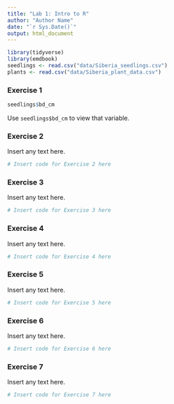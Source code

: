 ```yaml
---
title: "Lab 1: Intro to R"
author: "Author Name"
date: "`r Sys.Date()`"
output: html_document
---
```


```r
library(tidyverse)
library(emdbook)
seedlings <- read.csv("data/Siberia_seedlings.csv")
plants <- read.csv("data/Siberia_plant_data.csv")
```

### Exercise 1

```r
seedlings$bd_cm
```

Use `seedlings$bd_cm` to view that variable.

### Exercise 2

Insert any text here.

```r
# Insert code for Exercise 2 here
```


### Exercise 3

Insert any text here.

```r
# Insert code for Exercise 3 here
```


### Exercise 4

Insert any text here.

```r
# Insert code for Exercise 4 here
```


### Exercise 5

Insert any text here.

```r
# Insert code for Exercise 5 here
```


### Exercise 6

Insert any text here.

```r
# Insert code for Exercise 6 here
```


### Exercise 7

Insert any text here.

```r
# Insert code for Exercise 7 here
```

